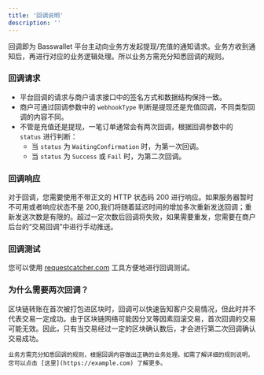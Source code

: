 ```yaml
---
title: '回调说明'
description: ''
---
```


回调即为 Basswallet 平台主动向业务方发起提现/充值的通知请求。业务方收到通知后，再进行对应的业务逻辑处理。所以业务方需充分知悉回调的规则。

### 回调请求
  - 平台回调的请求与商户请求接口中的签名方式和数据结构保持一致。
  - 商户可通过回调参数中的 `webhookType` 判断是提现还是充值回调，不同类型回调的内容不同。
  - 不管是充值还是提现，一笔订单通常会有两次回调，根据回调参数中的 `status` 进行判断：
    - 当 `status` 为 `WaitingConfirmation` 时，为第一次回调。
    - 当 `status` 为 `Success` 或 `Fail` 时，为第二次回调。

### 回调响应
  对于回调，您需要使用不带正文的 HTTP 状态码 200 进行响应。如果服务器暂时不可用或者响应状态不是 200,我们将随着延迟时间的增加多次重新发送回调；重新发送次数是有限的。超过一定次数后回调将失败，如果需要重发，您需要在商户后台的“交易回调”中进行手动推送。

### 回调测试
  您可以使用 [requestcatcher.com](https://requestcatcher.com) 工具方便地进行回调测试。

### 为什么需要两次回调？
  区块链转账在首次被打包进区块时，回调可以快速告知客户交易情况，但此时并不代表交易一定成功。由于区块链网络可能因分叉等因素回滚交易，首次回调的交易可能无效。因此，只有当交易经过一定的区块确认数后，才会进行第二次回调确认交易成功。

```
业务方需充分知悉回调的规则，根据回调内容做出正确的业务处理。如需了解详细的规则说明，您可以点击 [这里](https://example.com) 了解更多。
```